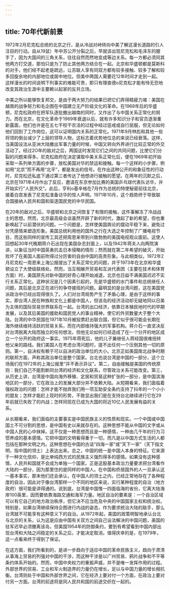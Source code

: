 ```yaml
---
---
---
```

title: 70年代新前景
---



1972年2月尼克松总统的北京之行，是从冷战对峙转向中美了解这漫长道路的引人注目的行动。自从19鼠）年中苏公开分裂之后，早就该出现尼克松和毛泽东的握手了，因为大国间的三角关系，往往自然而然地变成等边关系。每一方都必须同其他两方打交道，那怕只是为了防止其他两方结合在一起。北京和华盛顿都是莫斯科的对手，他们经不起老是疏远，让苏联人享有同双方都有较多接触、较多了解和较多回旋余地的内部地位或居中地位。但美中两国人需要花12年时间才走到一起。这样漫长的时间说明下列事实的难能可贵，即只有理查德o尼克松才能有恃无恐地改变其政治生涯中主要赖以起家的反共立场。

中美之所以能够恢复邦交，是由于两大努力的结果已把它们弄得精疲力竭：美国在越南的战争努力和毛企图在中国建立无产阶级文化的革命。在1968年后的华盛顿，尼克松政府在把军队逐批撤出越南的同时，又作出了与中国关系正常化的努力。而在北京，在文化革命于1969年衰退以后，就有许多知识分子和官员逐渐重新露面，他们也许是在五七干校干农活的过程中经过惩戒或自行屈服，但无论如何他们回到了工作岗位，这可以证明国内关系的正常化。1971年9月林彪和其他一些将领的倒台减少了上层的领导人物，这标志着优势地位总的来说已经衰落。这样，当美国设法从亚洲大陆撤出军事力量的时候，中国又转向外界进行比较正常的外交活动了。经过2O年的敌对之后，两国这时发现它们之间的共同问题，比使它们分裂的问题来得多。尼克松政府在决定谋取中美关系正常化后，便在1969年初开始采取一系列单方面的步骤，放松美国对华的禁运和接触。每一个这样的小步骤，例如用“北京”而不再用“北平”，都是发出的信号。在作出这种公开的和象征性的行动时，尼克松还私底下通过第三者传达了他想进行接触的愿望。在两年的沉默之后，北京在1971年4月作出了反应，邀请在东京参加比赛的美国乒乓球代表队访华，并开始实行“人民外交”。此后，亨利o基辛格在7月作为总统的特使秘密前往北京，接着白宫发表了尼克松准备访华的惊人声明。1971年10月，这个趋势终于导致联合国接纳人民共和国和驱逐国民党的中华民国。

在20年的敌对之后，华盛顿和北京之间恢复了有限的接触，这件事解冻了冷战战士的思想。然而，北京最高级会谈虽然开辟了新的时代，激起了新的希望，但也重新唤起了以前潜伏的问题。一个问题是，怎样使美国舆论的摆动平稳下来，避免过分凭感情来塑造形象。美国总统利用他的国外之行在大选之年控制了广播电视节目，而这些同样的宣传工具还把周恩来带到兴致勃勃的美国电视观众面前。这使人回想起30年代晚期蒋介石出现在美国杂志封面上，以及1942年蒋夫人向两院演讲，以象征当时中国英勇抗击日本侵略的情形；然而就在第二年希望的破灭，开始败坏了在美国人面前吹得过分厉害的自由中国的高贵形象。与此相类似，1972年2月尼克松一周恩来上海公报提出了关系正常化的问题，并于1973年在北京和华盛顿设立了大使级联络处。然而，当互相展开贸易和互派代表团（主要在技术和体育方面）时，美国原先对新中国的好奇心理开始减退，北京也日益不满美国迟迟不实行关系正常化。这种状况是几个因素引起的，先是华盛顿的水门事件和总统继任人问题，其后是北京正在进行的争夺接班的问题。最明显的是台湾问题，这在美国党派政治中已经出现得很久了。人们对台湾局势产生了矛盾心理，是由于这样的事实，即台湾人民在种族和文化上都是中国人，但该岛的经济活动却无疑地同以日美为主体的国际贸易世界联系在一起。台湾的出口经济，依靠日本殖民地时代的早期发展，以及其后美国的援助和国民党人的事业精神，使它的外贸数量大于整个大陆。台湾的中华民国在1971年10月被投票赶出联合国，但它似乎很可能会长期在海外继续维持活跃的贸易关系，而在内部维持强大的军事机构。蒋介石一直坚决反对台湾脱离大陆而独立的任何想法，但他无论如何已经造成了在一个分开的地区成立一个分开的政府这一事实。1975年蒋死后，他的儿子兼继任人蒋经国很难扭转他父亲的路线。我们美国人在考虑台湾问题时，提不出任何一个压倒其他一切的原则。第一，自决权有赖于可以自决的政治单位的大小。北京正如美国南北战争时期的联邦方面，声称其政治单位是整个国家。台北也说台湾是中国的一部分，这个立场我们在1972年的上海公报里“并不表示异议”。第二，自由接触是美国的传统原则：我们自己不能割断同台湾的经济和文化联系，尽管政治关系可能改变。第三，从历史上讲，台湾是中国向海外移殖、定居和贸易这种扩张的一部分，是中国滨海地区的一部分，它在政治上的发展大部分并不依赖大陆。从短期看来，我们面临着强权政治的问题：怎样才能不抛弃我们用一项互助安全条约支持了抖年的一个小小的盟友；怎样才能赶上现时的形势，不致显出我们是在支持台北继续进行它在29年前就已失败了的内战；怎样同现在已成为大国的将近10亿人民发展有益的关系。

从长期看来，我们面临的主要事实是中国民族主义的性质和现实。一个中国或中国国土不可分割的思想，是中国有史以来就存在的。这种思想不能从中国的文字或从中国人民的心中抹掉。这不仅是一种思想而且是一种感情，一种由几千年的行为习惯养成的基本感情。它把中国的文明看得重于一切，而凡是以中国方式生活的人都包括在那种文明之内。这种思想在中国的古话“四海一家”或“天下一家”（天下指文明，指中国的领土）上表达出来。总之，中国的统一是中国人本身的特征。它来源于一种文化信仰，是比单纯西方式的民族主义强烈得多的感情。如果没有这种感情，人民共和国就不会成为单独一个国家。正是这股基本政治力量要求把台湾看作大陆的一部分，因为那里住的是同样的中国人。在中国和侨居国外的人一旦承认这一基本事实，那末他们还会承认，在中国人的领土之内，已经正常地存在了各种程度的自治，因此对于像台湾那样一个不同的地区来说，实行某种程度的自治（地方政府）很可能是讲得通的。说到底，台湾是中国惟一四面临海的省份，它离大陆海岸100英里，因而要依靠海路交通和海军力量。地区自治的要素是：一个自治区域可以有它自己的地方政治秩序，但它决不应当危及中央的中国国家主权和统治权。特别是，如果台湾继续保持企图进行内战的姿态，作为要求统治大陆的敌手，那么台湾就不可能享有这种意义下的自治。从1972年起，美国的政策明智地承认台北与北京的关系，认为这是应由中国有关双方之间自己设法解决的中国问题，美国的驻军迟早必须撤离该岛，但美国1954年的防御条约，要到有希望看到中国内部出现台湾和大陆之间稳定的关系之后，才能决定取消。值得庆幸的是，在1979年，这一点看来终于得到了保证。

在这方面，我们所看到的，是进一步趋向于适应中国的革命民族主义，趋向于肃清从事海上贸易的列强对中国的干涉，而这种干涉是以广州贸易、鸦片战争和不平等条约体系开始的。然而，中国中央权力的重振声威，并不是唯一发挥作用的过程。外部世界的贸易、工业和军火制造界的力量仍在增长，足以与中国力量的增长相抗衡。台湾则处于中国和外部世界之间，它在经济上要对付一个方面，在政治上要对付另一方面。台湾的前途将是同人民共和国的前途交织在一起的。